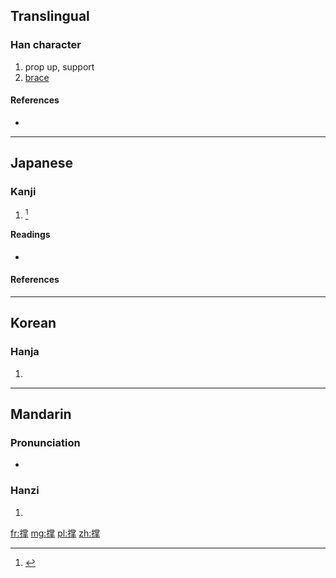 {{also|撐}}
==Translingual==

===Han character===
{{Han char|rn=64|rad=手|as=12|sn=15|four=|canj=手火月手 (QFBQ)}}

# prop up, support
# [[brace]]

====References====
* {{Han ref|kx=0454.040|dkj=12694|dj=0803.210|hdz=31957.010|uh=6491|ud=25745}}

----

==Japanese==

===Kanji===
{{ja-kanji|grade=|rs=手12}}

# {{alternative form of|撐|lang=ja}} <ref name="gakken">{{cite-book||year=2002|author=Akiyasu Tōdō; et al|title=漢字源|ISBN=978-4053008893|passage=撐 撑}}</ref>

====Readings====
* {{ja-readings|on=[[ちょう]] (chō)|kun=[[ささえる]] (sasaeru), [[あく]] (aku)}}

====References====
<references/>
----

==Korean==

===Hanja===
{{ko-hanja|hangeul=탱|eumhun=|rv=taeng|mr=t'aeng|y=thayng}}

# {{defn|lang=ko|sort=手12}}

----

==Mandarin==

===Pronunciation===
* {{audio|Zh-cheng.ogg|Audio}}

===Hanzi===
{{cmn-hanzi|tra=撐|pin=[[chēng]] ([[cheng1]])|wg=ch'eng<sup>1</sup>}}

# {{defn|lang=cmn|sort=手12}}

[[fr:撑]]
[[mg:撑]]
[[pl:撑]]
[[zh:撑]]